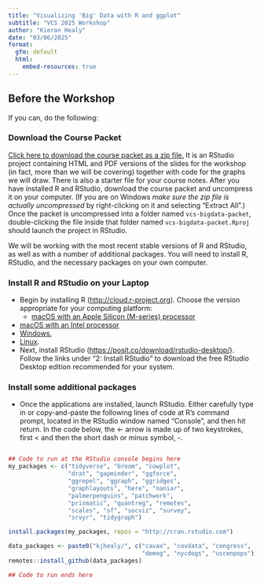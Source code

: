 ```yaml
---
title: "Visualizing 'Big' Data with R and ggplot"
subtitle: "VCS 2025 Workshop"
author: "Kieran Healy"
date: "03/06/2025"
format:
  gfm: default
  html:
    embed-resources: true
---
```


## Before the Workshop

If you can, do the following:

### Download the Course Packet

  [Click here to download the course packet as a zip file.](https://github.com/kjhealy/vcs-bigdata-packet/archive/refs/heads/main.zip) It is an RStudio project containing HTML and PDF versions of the slides for the workshop (in fact, more than we will be covering) together with code for the graphs we will draw. There is also a starter file for your course notes. After you have installed R and RStudio, download the course packet and uncompress it on your computer. (If you are on Windows _make sure the zip file is actually uncompressed_ by right-clicking on it and selecting "Extract All".) Once the packet is uncompressed into a folder named `vcs-bigdata-packet`, double-clicking the file inside that folder named `vcs-bigdata-packet.Rproj` should launch the project in RStudio.


We will be working with the most recent stable versions of R and RStudio, as well as with a number of additional packages. You will need to install R, RStudio, and the necessary packages on your own computer.

### Install R and RStudio on your Laptop

- Begin by installing R (<http://cloud.r-project.org>). Choose the version appropriate for your computing platform:
  - [macOS with an Apple Silicon (M-series) processor](https://cran.r-project.org/bin/macosx/big-sur-arm64/base/R-4.4.3-arm64.pkg)
- [macOS with an Intel processor](https://cran.r-project.org/bin/macosx/big-sur-x86_64/base/R-4.4.3-x86_64.pkg)
- [Windows](https://cran.r-project.org/bin/windows/base/),
- [Linux](https://cloud.r-project.org/bin/linux/).
- Next, install RStudio (<https://posit.co/download/rstudio-desktop/>). Follow the links under "2: Install RStudio" to download the free RStudio Desktop edition recommended for your system.

### Install some additional packages

- Once the applications are installed, launch RStudio. Either carefully type in or copy-and-paste the following lines of code at R’s command prompt, located in the RStudio window named “Console”, and then hit return. In the code below, the <- arrow is made up of two keystrokes, first < and then the short dash or minus symbol, -.

```R

## Code to run at the RStudio console begins here
my_packages <- c("tidyverse", "broom", "cowplot",
                 "drat", "gapminder", "ggforce",
                 "ggrepel", "ggraph", "ggridges",
                 "graphlayouts", "here", "naniar",
                 "palmerpenguins", "patchwork",
                 "prismatic", "quantreg", "remotes",
                 "scales", "sf", "socviz", "survey",
                 "srvyr", "tidygraph")

install.packages(my_packages, repos = "http://cran.rstudio.com")

data_packages <- paste0("kjhealy/", c("cavax", "covdata", "congress",
                                      "demog", "nycdogs", "uscenpops"))
remotes::install_github(data_packages)

## Code to run ends here

```

